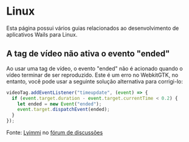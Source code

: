 # Linux

Esta página possui vários guias relacionados ao desenvolvimento de aplicativos Wails para Linux.

## A tag de vídeo não ativa o evento "ended"

Ao usar uma tag de vídeo, o evento "ended" não é acionado quando o vídeo terminar de ser reproduzido. Este é um erro no WebkitGTK, no entanto, você pode usar a seguinte solução alternativa para corrigi-lo:

```js
videoTag.addEventListener("timeupdate", (event) => {
  if (event.target.duration - event.target.currentTime < 0.2) {
    let ended = new Event("ended");
    event.target.dispatchEvent(ended);
  }
});
```

Fonte: [Lyimmi](https://github.com/Lyimmi) no [fórum de discussões](https://github.com/cllsm/wails-win7/issues/1729#issuecomment-1212291275)

